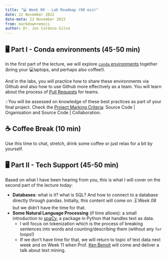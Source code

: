 ---
title: "💻 Week 09 - Lab Roadmap (90 min)"
date: 22 November 2022
date-meta: 22 November 2022
from: markdown+emoji
author: Dr. Jon Cardoso-Silva
---

## 🖥️ Part I - Conda environments (45-50 min)

In the first part of the lecture, we will explore [`conda` environments](https://conda.io/projects/conda/en/latest/user-guide/tasks/manage-environments.html) together (bring your 💻laptops, and perhaps also coffee!). 

And in the labs, you will practice how to share these environments via Github and also how to use Github more effectively as a team. You will learn about the process of [Pull Requests](https://docs.github.com/en/pull-requests/collaborating-with-pull-requests/proposing-changes-to-your-work-with-pull-requests/about-pull-requests) for teams.

::: {.callout-important collapse="false"}
💡You will be assessed on knowledge of these best practices as part of your final project. Check the [Project Marking Criteria](/main/assessments.html#projects-marking-criteria): Source Code | Organisation and  Source Code | Collaboration.

:::

## ☕ Coffee Break (10 min)

Use this time to chat, stretch, drink some coffee or just relax for a bit by yourself.

## 🖥️ Part II - Tech Support (45-50 min)

Based on what I have been hearing from you, this is what I will cover on the second part of the lecture today:

- **Databases**: what is it? what is SQL? And how to connect to a database directly through pandas. Initially, this content will come on _🗓️ Week 08_ but we didn't have the time for that.
- **Some Natural Language Processing** (if time allows): a small introduction to [spaCy](https://spacy.io/usage/spacy-101#annotations-token), a package in Python that handles text as data. 
    - I will focus on tokenization which is the process of breaking sentences into words and counting/describing them (without any `for` loops!)
    - If we don't have time for that, we will return to topic of text data next week and on Week 11 when Prof. [Ken Benoit](https://kenbenoit.net/) will come and deliver a talk about text mining. 